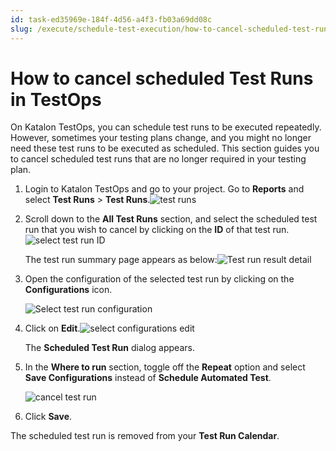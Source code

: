 ```yaml
---
id: task-ed35969e-184f-4d56-a4f3-fb03a69dd08c
slug: /execute/schedule-test-execution/how-to-cancel-scheduled-test-runs-in-testops
---
```


# How to cancel scheduled Test Runs in TestOps

On Katalon TestOps, you can schedule test runs to be executed repeatedly. However, sometimes your testing plans change, and you might no longer need these test runs to be executed as scheduled. This section guides you to cancel scheduled test runs that are no longer required in your testing plan.

1.  Login to Katalon TestOps and go to your project. Go to **Reports** and select **Test Runs** &gt; **Test Runs**.<img src="/doc_images/Documents/Execute/Schedule_test_executions/Cancel-scheduled-test-run/image/TestOps-Test-Runs.png" alt="test runs" />

2.  Scroll down to the **All Test Runs** section, and select the scheduled test run that you wish to cancel by clicking on the **ID** of that test run. <img src="/doc_images/Documents/Execute/Schedule_test_executions/Cancel-scheduled-test-run/image/TestOps-select-Test-Runs.png" alt="select test run ID" />

    The test run summary page appears as below:<img src="/doc_images/Documents/Execute/Schedule_test_executions/Cancel-scheduled-test-run/image/TestOps_-_test_run_detail.png" alt="Test run result detail" />

3.  Open the configuration of the selected test run by clicking on the **Configurations** icon.

    <img src="/doc_images/Documents/Execute/Schedule_test_executions/Cancel-scheduled-test-run/image/TestOps_-_select_test_run_configuration.png" alt="Select test run configuration" />

4.  Click on **Edit**.<img src="/doc_images/Documents/Execute/Schedule_test_executions/Cancel-scheduled-test-run/image/TestOps-TestOps-Configurations-Edit.png" alt="select configurations edit" />

    The **Scheduled Test Run** dialog appears.

5.  In the **Where to run** section, toggle off the **Repeat** option and select **Save Configurations** instead of **Schedule Automated Test**.

    <img src="/doc_images/Documents/Execute/Schedule_test_executions/Cancel-scheduled-test-run/image/kt-cancel-test-run.png" width={500} alt="cancel test run" />

6.  Click **Save**.


The scheduled test run is removed from your **Test Run Calendar**.